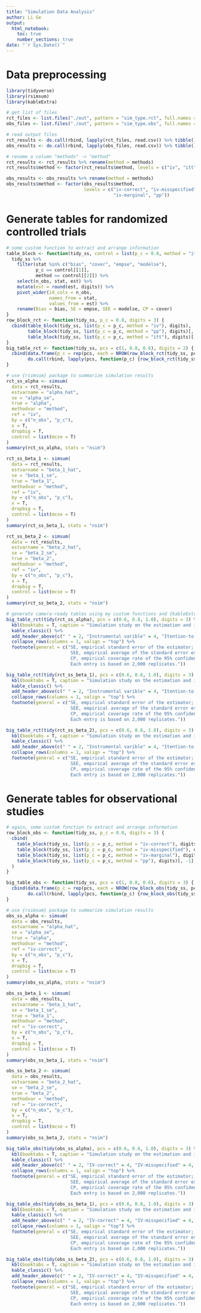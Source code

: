 ```yaml
---
title: "Simulation Data Analysis"
author: Li Ge
output:
  html_notebook:
    toc: true
    number_sections: true
date: "`r Sys.Date()`"
---
```


# Data preprocessing 

```r
library(tidyverse)
library(rsimsum)
library(kableExtra)

# get list of files
rct_files <- list.files("./out", pattern = "sim_type.rct", full.names = TRUE)
obs_files <- list.files("./out", pattern = "sim_type.obs", full.names = TRUE)

# read output files
rct_results <- do.call(rbind, lapply(rct_files, read.csv)) %>% tibble()
obs_results <- do.call(rbind, lapply(obs_files, read.csv)) %>% tibble()

# rename a column "methods" -> "method"
rct_results <- rct_results %>% rename(method = methods)
rct_results$method <- factor(rct_results$method, levels = c("iv", "itt", "pp"))

obs_results <- obs_results %>% rename(method = methods)
obs_results$method <- factor(obs_results$method, 
                             levels = c("iv-correct", "iv-misspecified", 
                                        "iv-marginal", "pp"))
```

# Generate tables for randomized controlled trials 
```r
# some custom function to extract and arrange information 
table_block <- function(tidy_ss, control = list(p_c = 0.8, method = "itt"), digits = 3) {
  tidy_ss %>%
    filter(stat %in% c("bias", "cover", "empse", "modelse"),
           p_c == control[[1]],
           method == control[[2]]) %>%
    select(n_obs, stat, est) %>%
    mutate(est = round(est, digits)) %>%
    pivot_wider(id_cols = n_obs,
                names_from = stat,
                values_from = est) %>%
    rename(Bias = bias, SE = empse, SEE = modelse, CP = cover)
}
row_block_rct <- function(tidy_ss, p_c = 0.8, digits = 3) {
  cbind(table_block(tidy_ss, list(p_c = p_c, method = "iv"), digits), 
        table_block(tidy_ss, list(p_c = p_c, method = "pp"), digits)[, -1],
        table_block(tidy_ss, list(p_c = p_c, method = "itt"), digits)[, -1])
}
big_table_rct <- function(tidy_ss, pcs = c(1, 0.8, 0.6), digits = 2) {
  cbind(data.frame(p_c = rep(pcs, each = NROW(row_block_rct(tidy_ss, pcs[1])))), 
        do.call(rbind, lapply(pcs, function(p_c) {row_block_rct(tidy_ss, p_c, digits)})))
}
```

```r
# use {rsimsum} package to summarize simulation results 
rct_ss_alpha <- simsum(
  data = rct_results,
  estvarname = "alpha_hat",
  se = "alpha_se",
  true = "alpha",
  methodvar = "method",
  ref = "iv",
  by = c("n_obs", "p_c"),
  x = T,
  dropbig = T,
  control = list(mcse = T)
)
summary(rct_ss_alpha, stats = "nsim")
```

```r
rct_ss_beta_1 <- simsum(
  data = rct_results,
  estvarname = "beta_1_hat",
  se = "beta_1_se",
  true = "beta_1",
  methodvar = "method",
  ref = "iv",
  by = c("n_obs", "p_c"),
  x = T,
  dropbig = T,
  control = list(mcse = T)
)
summary(rct_ss_beta_1, stats = "nsim")
```

```r
rct_ss_beta_2 <- simsum(
  data = rct_results,
  estvarname = "beta_2_hat",
  se = "beta_2_se",
  true = "beta_2",
  methodvar = "method",
  ref = "iv",
  by = c("n_obs", "p_c"),
  x = T,
  dropbig = T,
  control = list(mcse = T)
)
summary(rct_ss_beta_2, stats = "nsim")
```

```r
# generate camera-ready tables using my custom functions and {kableExtra} package
big_table_rct(tidy(rct_ss_alpha), pcs = c(0.6, 0.8, 1.0), digits = 3) %>%
  kbl(booktabs = T, caption = "Simulation study on the estimation and inference of alpha in the randomized controlled trial") %>%
  kable_classic() %>%
  add_header_above(c(" " = 2, "Instrumental varible" = 4, "Itention-to-treat" = 4, "Per-protocol" = 4)) %>%
  collapse_rows(columns = 1, valign = "top") %>% 
  footnote(general = c("SE, empirical standard error of the estimator; 
                        SEE, empirical average of the standard error estimator; 
                        CP, empirical coverage rate of the 95% confidence interval. 
                        Each entry is based on 2,000 replicates."))
```
```r
big_table_rct(tidy(rct_ss_beta_1), pcs = c(0.6, 0.8, 1.0), digits = 3) %>%
  kbl(booktabs = T, caption = "Simulation study on the estimation and inference of beta_1 in the randomized controlled trial") %>%
  kable_classic() %>%
  add_header_above(c(" " = 2, "Instrumental varible" = 4, "Itention-to-treat" = 4, "Per-protocol" = 4)) %>%
  collapse_rows(columns = 1, valign = "top") %>% 
  footnote(general = c("SE, empirical standard error of the estimator; 
                        SEE, empirical average of the standard error estimator; 
                        CP, empirical coverage rate of the 95% confidence interval. 
                        Each entry is based on 2,000 replicates."))
```
```r
big_table_rct(tidy(rct_ss_beta_2), pcs = c(0.6, 0.8, 1.0), digits = 3) %>%
  kbl(booktabs = T, caption = "Simulation study on the estimation and inference of beta_2 in the randomized controlled trial") %>%
  kable_classic() %>%
  add_header_above(c(" " = 2, "Instrumental varible" = 4, "Itention-to-treat" = 4, "Per-protocol" = 4)) %>%
  collapse_rows(columns = 1, valign = "top") %>% 
  footnote(general = c("SE, empirical standard error of the estimator; 
                        SEE, empirical average of the standard error estimator; 
                        CP, empirical coverage rate of the 95% confidence interval. 
                        Each entry is based on 2,000 replicates."))
```

# Generate tables for observational studies

```r
# again, some custom function to extract and arrange information
row_block_obs <- function(tidy_ss, p_c = 0.8, digits = 3) {
  cbind(
    table_block(tidy_ss, list(p_c = p_c, method = "iv-correct"), digits),
    table_block(tidy_ss, list(p_c = p_c, method = "iv-misspecified"), digits)[, -1],
    table_block(tidy_ss, list(p_c = p_c, method = "iv-marginal"), digits)[, -1],
    table_block(tidy_ss, list(p_c = p_c, method = "pp"), digits)[, -1]
  )
}

big_table_obs <- function(tidy_ss, pcs = c(1, 0.8, 0.6), digits = 3) {
  cbind(data.frame(p_c = rep(pcs, each = NROW(row_block_obs(tidy_ss, pcs[1])))), 
        do.call(rbind, lapply(pcs, function(p_c) {row_block_obs(tidy_ss, p_c, digits)})))
}
```

```r
# use {rsimsum} package to summarize simulation results 
obs_ss_alpha <- simsum(
  data = obs_results,
  estvarname = "alpha_hat",
  se = "alpha_se",
  true = "alpha",
  methodvar = "method",
  ref = "iv-correct",
  by = c("n_obs", "p_c"),
  x = T,
  dropbig = T,
  control = list(mcse = T)
)
summary(obs_ss_alpha, stats = "nsim")
```

```r
obs_ss_beta_1 <- simsum(
  data = obs_results,
  estvarname = "beta_1_hat",
  se = "beta_1_se",
  true = "beta_1",
  methodvar = "method",
  ref = "iv-correct",
  by = c("n_obs", "p_c"),
  x = T,
  dropbig = T,
  control = list(mcse = T)
)
summary(obs_ss_beta_1, stats = "nsim")
```

```r
obs_ss_beta_2 <- simsum(
  data = obs_results,
  estvarname = "beta_2_hat",
  se = "beta_2_se",
  true = "beta_2",
  methodvar = "method",
  ref = "iv-correct",
  by = c("n_obs", "p_c"),
  x = T,
  dropbig = T,
  control = list(mcse = T)
)
summary(obs_ss_beta_2, stats = "nsim")
```

```r
big_table_obs(tidy(obs_ss_alpha), pcs = c(0.6, 0.8, 1.0), digits = 3) %>%
  kbl(booktabs = T, caption = "Simulation study on the estimation and inference of alpha the observational study") %>%
  kable_classic() %>%
  add_header_above(c(" " = 2, "IV-correct" = 4, "IV-misspecified" = 4, "IV-marginal" = 4, "Per-protocol" = 4)) %>%
  collapse_rows(columns = 1, valign = "top") %>% 
  footnote(general = c("SE, empirical standard error of the estimator; 
                        SEE, empirical average of the standard error estimator; 
                        CP, empirical coverage rate of the 95% confidence interval. 
                        Each entry is based on 2,000 replicates."))
```

```r
big_table_obs(tidy(obs_ss_beta_1), pcs = c(0.6, 0.8, 1.0), digits = 3) %>%
  kbl(booktabs = T, caption = "Simulation study on the estimation and inference of beta_1 the observational study") %>%
  kable_classic() %>%
  add_header_above(c(" " = 2, "IV-correct" = 4, "IV-misspecified" = 4, "IV-marginal" = 4, "Per-protocol" = 4)) %>%
  collapse_rows(columns = 1, valign = "top") %>% 
  footnote(general = c("SE, empirical standard error of the estimator; 
                        SEE, empirical average of the standard error estimator; 
                        CP, empirical coverage rate of the 95% confidence interval. 
                        Each entry is based on 2,000 replicates."))
```

```r
big_table_obs(tidy(obs_ss_beta_2), pcs = c(0.6, 0.8, 1.0), digits = 3) %>%
  kbl(booktabs = T, caption = "Simulation study on the estimation and inference of beta_2 the observational study") %>%
  kable_classic() %>%
  add_header_above(c(" " = 2, "IV-correct" = 4, "IV-misspecified" = 4, "IV-marginal" = 4, "Per-protocol" = 4)) %>%
  collapse_rows(columns = 1, valign = "top") %>% 
  footnote(general = c("SE, empirical standard error of the estimator; 
                        SEE, empirical average of the standard error estimator; 
                        CP, empirical coverage rate of the 95% confidence interval. 
                        Each entry is based on 2,000 replicates."))
```

